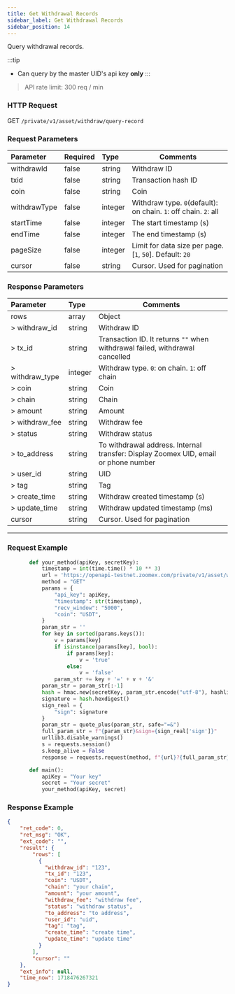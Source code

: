 ```yaml
---
title: Get Withdrawal Records
sidebar_label: Get Withdrawal Records
sidebar_position: 14
---
```


Query withdrawal records.

:::tip
* Can query by the master UID's api key **only**
:::

> API rate limit: 300 req / min

### HTTP Request
GET `/private/v1/asset/withdraw/query-record`

### Request Parameters
| Parameter | Required | Type | Comments|
|:----- |:-------|:-----|------ |
|withdrawId |false |string |Withdraw ID |
|txid |false |string |Transaction hash ID |
|coin |false |string |Coin |
|withdrawType |false |integer |Withdraw type. `0`(default): on chain. `1`: off chain. `2`: all|
|startTime |false |integer |The start timestamp (s) |
|endTime |false |integer |The end timestamp (s) |
|pageSize |false |integer |Limit for data size per page. [`1`, `50`]. Default: `20`|
|cursor |false |string |Cursor. Used for pagination|

### Response Parameters
| Parameter | Type | Comments|
|:----- |:-----|----- |
|rows |array|Object |
|> withdraw_id |string |Withdraw ID |
|> tx_id |string |Transaction ID. It returns `""` when withdrawal failed, withdrawal cancelled|
|> withdraw_type |integer |Withdraw type. `0`: on chain. `1`: off chain|
|> coin |string |Coin |
|> chain |string |Chain |
|> amount |string |Amount |
|> withdraw_fee |string |Withdraw fee |
|> status |string |Withdraw status |
|> to_address |string |To withdrawal address. Internal transfer: Display Zoomex UID, email or phone number |
|> user_id |string |UID |
|> tag |string |Tag |
|> create_time |string |Withdraw created timestamp (s) |
|> update_time |string |Withdraw updated timestamp (ms) |
|cursor |string|Cursor. Used for pagination |


---

### Request Example

```python
       def your_method(apiKey, secretKey):
           timestamp = int(time.time() * 10 ** 3)
           url = 'https://openapi-testnet.zoomex.com/private/v1/asset/withdraw/query-record'
           method = "GET"
           params = {
               "api_key": apiKey,
               "timestamp": str(timestamp),
               "recv_window": "5000",
               "coin": "USDT",
           }
           param_str = ''
           for key in sorted(params.keys()):
               v = params[key]
               if isinstance(params[key], bool):
                   if params[key]:
                       v = 'true'
                   else:
                       v = 'false'
               param_str += key + '=' + v + '&'
           param_str = param_str[:-1]
           hash = hmac.new(secretKey, param_str.encode("utf-8"), hashlib.sha256)
           signature = hash.hexdigest()
           sign_real = {
               "sign": signature
           }
           param_str = quote_plus(param_str, safe="=&")
           full_param_str = f"{param_str}&sign={sign_real['sign']}"
           urllib3.disable_warnings()
           s = requests.session()
           s.keep_alive = False
           response = requests.request(method, f"{url}?{full_param_str}", verify=False)

       def main():
           apiKey = "Your key"
           secret = "Your secret"
           your_method(apiKey, secret)

```

### Response Example

```json
{
    "ret_code": 0,
    "ret_msg": "OK",
    "ext_code": "",
    "result": {
        "rows": [
          {
            "withdraw_id": "123",
            "tx_id": "123",
            "coin": "USDT",
            "chain": "your chain",
            "amount": "your amount",
            "withdraw_fee": "withdraw fee",
            "status": "withdraw status",
            "to_address": "to address",
            "user_id": "uid",
            "tag": "tag",
            "create_time": "create time",
            "update_time": "update time"
          }
        ],
        "cursor": ""
    },
    "ext_info": null,
    "time_now": 1718476267321
}
```
